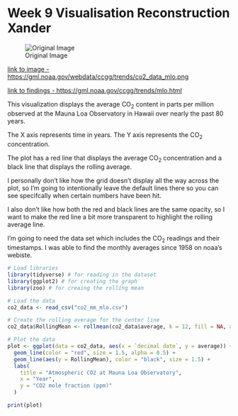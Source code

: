 
# Week 9 Visualisation Reconstruction Xander

![Original Image](co2_data_mlo.png)

[link to image - https://gml.noaa.gov/webdata/ccgg/trends/co2_data_mlo.png](https://gml.noaa.gov/webdata/ccgg/trends/co2_data_mlo.png)

[link to findings - https://gml.noaa.gov/ccgg/trends/mlo.html](https://gml.noaa.gov/ccgg/trends/mlo.html)

This visualization displays the average CO~2~ content in parts per million observed at the Mauna Loa Observatory in Hawaii over nearly the past 80 years.

The X axis represents time in years. The Y axis represents the CO~2~ concentration.

The plot has a red line that displays the average CO~2~ concentration and a black line that displays the rolling average.

I personally don't like how the grid doesn't display all the way across the plot, so I'm going to intentionally leave the default lines there so you can see specifcally when certain numbers have been hit.

I also don't like how both the red and black lines are the same opacity, so I want to make the red line a bit more transparent to highlight the rolling average line.

I'm going to need the data set which includes the CO~2~ readings and their timestamps. I was able to find the monthly averages since 1958 on noaa's webiste.

```r
# Load libraries
library(tidyverse) # for reading in the dataset
library(ggplot2) # for creating the graph
library(zoo) # for creaing the rolling mean
```

```r
# Load the data
co2_data <- read_csv("co2_mm_mlo.csv")
```

```r
# Create the rolling average for the center line
co2_data$RollingMean <- rollmean(co2_data$average, k = 12, fill = NA, align = "center")

# Plot the data
plot <- ggplot(data = co2_data, aes(x = `decimal date`, y = average)) +
  geom_line(color = "red", size = 1.5, alpha = 0.5) +
  geom_line(aes(y = RollingMean), color = "black", size = 1.5) +
  labs(
    title = "Atmospheric CO2 at Mauna Loa Observatory",
    x = "Year",
    y = "CO2 mole fraction (ppm)"
  )
```

```r
print(plot)
```
